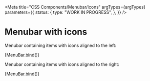 
<Meta
  title="CSS Components/Menubar/Icons"
  argTypes={argTypes}
  parameters={{
    status: {
      type: "WORK IN PROGRESS",
    },
  }}
/>

# Menubar with icons

Menubar containing items with icons aligned to the left:

<Canvas>
  <Story name="With icons left" args={{ ...defaultArgs, useIcons: true }}>
    {MenuBar.bind()}
  </Story>
</Canvas>

Menubar containing items with icons aligned to the right:

<Canvas>
  <Story name="With icons right" args={{ ...defaultArgs, useIcons: true, iconAlign: "right" }}>
    {MenuBar.bind()}
  </Story>
</Canvas>
